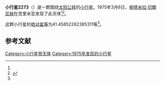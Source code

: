 {{Infobox planet
| bgcolour = #FFFFC0
| name = 2273 Yarilo
| symbol = 
| image = 
| caption = 
| discovery = yes
| discovery_ref = 
| discoverer = [[柳德米拉·切爾尼赫|柳德米拉·切爾尼赫]]
| discovery_site = [[克里米亚|克里米亚]] 
| discovered = 1975年3月6日
| designations = yes
| mp_name = 
| named_after = 
| alt_names = 1975 EV1/ 1958 XB / 1971 FO / 1977 TH8
| mp_category = [[主带小行星|主带小行星]]
| orbit_ref = <ref name="a">[http://ssd.jpl.nasa.gov/sbdb.cgi?sstr=2273 2273 Yarilo] {{Wayback|url=http://ssd.jpl.nasa.gov/sbdb.cgi?sstr=2273 |date=20210830043543 }}，小行星數據庫瀏覽器（JPL Small-Body Database Browser）－[[美国国家航空航天局|美国国家航空航天局]]喷气推进实验室</ref>
| epoch = 2456400.5 (2013年4月18日更新)
| aphelion = {{convert|2.856580455994544|AU|km|3|abbr=on|lk=out}}
| perihelion = {{convert|2.043067406537061|AU|km|3|abbr=on}}
| semimajor = {{convert|2.449823931265802|AU|km|3|abbr=on}}
| eccentricity = 0.166035003
| period = 1400.556831 [[日|日]]<br />3.83[[儒略年|儒略年]]
| avg_speed = 
| inclination = .3913132000774052
| asc_node = 66.06479418860691
| mean_anomaly = 
| arg_peri = 41.45852262385311
| satellites = 
| physical_characteristics = yes
| dimensions = 
| mass = 
| density = 
| surface_grav = 
| escape_velocity = 
| sidereal_day = 
| axial_tilt = 
| pole_ecliptic_lat = 
| pole_ecliptic_lon = 
| albedo = 
| temperatures= 
| temp_name1 = 
| mean_temp_1 = 
| max_temp_1 = 
| temp_name2 = 
| max_temp_2 = 
| spectral_type = 
| abs_magnitude = 41.45852262385311
}}

'''小行星2273'''（{{lang-en|2273 Yarilo}}）是一颗围绕[[太阳|太阳]][[公转|公转]]的[[小行星|小行星]]。1975年3月6日，[[柳德米拉·切爾尼赫|柳德米拉·切爾尼赫]]在克里米亚发现了此天体<ref name="a" /><ref>{{cite news|title=小行星列表|url=http://cfa-www.harvard.edu/iau/lists/NumberedMPs.txt|accessdate=2013-07-08|newspaper=哈佛大学|archive-date=2008-05-17|archive-url=https://web.archive.org/web/20080517010638/http://cfa-www.harvard.edu/iau/lists/NumberedMPs.txt|dead-url=no}}</ref>。

这颗小行星的[[绝对星等|绝对星等]]为41.45852262385311等<ref name="a" />。

==参考文献==
{{reflist}}
{{Minor Planet Number|[[小行星2272|小行星2272]]|[[小行星2274|小行星2274]]}}

{{小天体}}

[[Category:小行星带天体|Category:小行星带天体]]
[[Category:1975年发现的小行星|Category:1975年发现的小行星]]

{{asteroid-stub}}